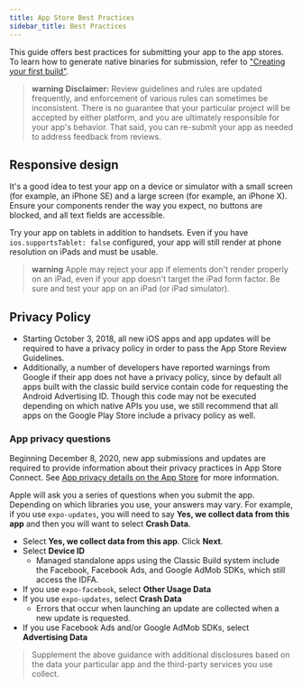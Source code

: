 ```yaml
---
title: App Store Best Practices
sidebar_title: Best Practices
---
```



This guide offers best practices for submitting your app to the app stores. To learn how to generate native binaries for submission, refer to ["Creating your first build"](/build/setup/).

> **warning** **Disclaimer:** Review guidelines and rules are updated frequently, and enforcement of various rules can sometimes be inconsistent. There is no guarantee that your particular project will be accepted by either platform, and you are ultimately responsible for your app's behavior. That said, you can re-submit your app as needed to address feedback from reviews.

<BoxLink
  title="Versioning your app"
  description="Learn how to configure native runtime versions for your apps."
  href="/build-reference/app-versions"
/>
<BoxLink
  title="App Store presence"
  description="Manage your Apple App Store metadata from the command line."
  href="/eas-metadata/introduction"
/>
<BoxLink
  title="Permissions"
  description="Refine native permissions and system dialog messages."
  href="/guides/permissions"
/>
<BoxLink
  title="App icons"
  description="App stores have strict rules for home screen icons."
  href="/guides/app-icons"
/>
<BoxLink
  title="Splash screen"
  description="Create a seamless loading experience using with the splash screen API."
  href="/guides/splash-screens"
/>
<BoxLink
  title="Status bar"
  description="Configure the native status bar to have high contrast on all screens."
  href="/guides/configuring-statusbar"
/>
<BoxLink
  title="Localizing your app"
  description="Prepare versions of your app for different languages and regions."
  href="/guides/localization"
/>
<BoxLink
  title="Apple: Review guidelines"
  description="Official Apple guide on preparing your app for App Store review."
  href="https://developer.apple.com/app-store/review"
/>

## Responsive design

It's a good idea to test your app on a device or simulator with a small screen (for example, an iPhone SE) and a large screen (for example, an iPhone X). Ensure your components render the way you expect, no buttons are blocked, and all text fields are accessible.

Try your app on tablets in addition to handsets. Even if you have `ios.supportsTablet: false` configured, your app will still render at phone resolution on iPads and must be usable.

> **warning** Apple may reject your app if elements don't render properly on an iPad, even if your app doesn't target the iPad form factor. Be sure and test your app on an iPad (or iPad simulator).

## Privacy Policy

- Starting October 3, 2018, all new iOS apps and app updates will be required to have a privacy policy in order to pass the App Store Review Guidelines.
- Additionally, a number of developers have reported warnings from Google if their app does not have a privacy policy, since by default all apps built with the classic build service contain code for requesting the Android Advertising ID. Though this code may not be executed depending on which native APIs you use, we still recommend that all apps on the Google Play Store include a privacy policy as well.

### App privacy questions

Beginning December 8, 2020, new app submissions and updates are required to provide information about their privacy practices in App Store Connect. See [App privacy details on the App Store](https://developer.apple.com/app-store/app-privacy-details/) for more information.

Apple will ask you a series of questions when you submit the app. Depending on which libraries you use, your answers may vary. For example, if you use `expo-updates`, you will need to say **Yes, we collect data from this app** and then you will want to select **Crash Data**.

<ConfigClassic>

- Select **Yes, we collect data from this app**. Click **Next**.
- Select **Device ID**
  - Managed standalone apps using the Classic Build system include the Facebook, Facebook Ads, and Google AdMob SDKs, which still access the IDFA.
- If you use `expo-facebook`, select **Other Usage Data**
- If you use `expo-updates`, select **Crash Data**
  - Errors that occur when launching an update are collected when a new update is requested.
- If you use Facebook Ads and/or Google AdMob SDKs, select **Advertising Data**

> Supplement the above guidance with additional disclosures based on the data your particular app and the third-party services you use collect.

</ConfigClassic>
